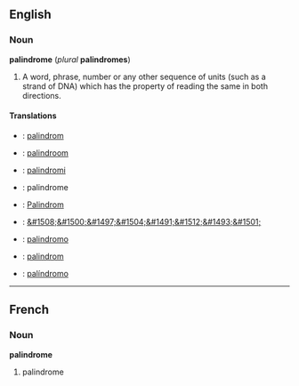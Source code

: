 ==English==
===Noun===
'''palindrome''' (''plural'' '''palindromes''')

#A word, phrase, number or any other sequence of units (such as a strand of DNA) which has the property of reading the same in both directions.

====Translations====
*{{msg:da}}: [[palindrom]]
*{{msg:nl}}: [[palindroom]] {{msg:n}}
*{{msg:fi}}: [[palindromi]]
*{{msg:fr}}: palindrome {{msg:m}}
*{{msg:de}}: [[Palindrom]] {{msg:n}}
*{{msg:he}}: [[&#1508;&#1500;&#1497;&#1504;&#1491;&#1512;&#1493;&#1501;]]
*{{msg:it}}: [[palindromo]] {{msg:m}}
*{{msg:pl}}: [[palindrom]]
*{{msg:es}}: [[palíndromo]]
----
==French==
===Noun===
'''palindrome''' {{msg:m}}

#palindrome